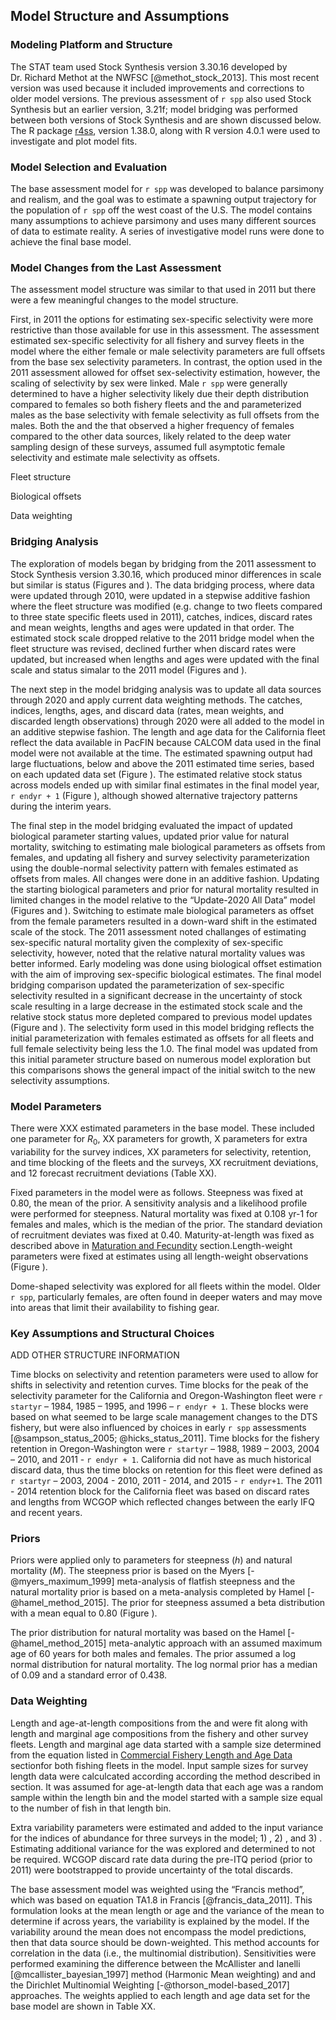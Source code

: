 ## Model Structure and Assumptions

### Modeling Platform and Structure

The STAT team used Stock Synthesis version 3.30.16 developed by Dr. Richard Methot at the NWFSC [@methot_stock_2013]. This most recent version was used because it included improvements and corrections to older model versions.  The previous assessment of `r spp` also used Stock Synthesis but an earlier version, 3.21f; model bridging was performed between both versions of Stock Synthesis and are shown discussed below.  The R package [r4ss](https://github.com/r4ss/r4ss), version 1.38.0, along with R version 4.0.1 were used to investigate and plot model fits. 

### Model Selection and Evaluation

The base assessment model for `r spp` was developed to balance parsimony and realism, and the goal was to estimate a spawning output trajectory for the population of `r spp` off the west coast of the U.S. The model contains many assumptions to achieve parsimony and uses many different sources of data to estimate reality. A series of investigative model runs were done to achieve the final base model.

### Model Changes from the Last Assessment 

The assessment model structure was similar to that used in 2011 but there were a few meaningful changes to the model structure.  

First, in 2011 the options for estimating sex-specific selectivity were more restrictive than those available for use in this assessment.  The assessment estimated sex-specific selectivity for all fishery and survey fleets in the model where the either female or male selectivity parameters are full offsets from the base sex selectivity parameters.  In contrast, the option used in the 2011 assessment allowed for offset sex-selectivity estimation, however, the scaling of selectivity by sex were linked. Male `r spp` were generally determined to have a higher selectivity likely due their depth distribution compared to females so both fishery fleets and the \gls{s-tri} and \gls{s-wcgbt} parameterized males as the base selectivity with female selectivity as full offsets from the males.  Both the \gls{s-nwslope} and the \gls{s-aslope} that observed a higher frequency of females compared to the other data sources, likely related to the deep water sampling design of these surveys, assumed full asymptotic female selectivity and estimate male selectivity as offsets.   

Fleet structure

Biological offsets

Data weighting


### Bridging Analysis

The exploration of models began by bridging from the 2011 assessment to Stock Synthesis version 3.30.16, which produced minor differences in scale but similar is status (Figures \ref{fig:bridge-ssb} and \ref{fig:bridge-depl}). The data bridging process, where data were updated through 2010, were updated in a stepwise additive fashion where the fleet structure was modified (e.g. change to two fleets compared to three state specific fleets used in 2011), catches, indices, discard rates and mean weights, lengths and ages were updated in that order. The estimated stock scale dropped relative to the 2011 bridge model when the fleet structure was revised, declined further when discard rates were updated, but increased when lengths and ages were updated with the final scale and status simalar to the 2011 model (Figures \ref{fig:data-bridge-ssb} and \ref{fig:data-bridge-depl}). 

The next step in the model bridging analysis was to update all data sources through 2020 and apply current data weighting methods. The catches, indices, lengths, ages, and discard data (rates, mean weights, and discarded length observations) through 2020 were all added to the model in an additive stepwise fashion. The length and age data for the California fleet reflect the data available in PacFIN because CALCOM data used in the final model were not available at the time. The estimated spawning output had large fluctuations, below and above the 2011 estimated time series, based on each updated data set (Figure \ref{fig:all-data-bridge-ssb}). The estimated relative stock status across models ended up with similar final estimates in the final model year, `r endyr + 1` (Figure \ref{fig:all-data-bridge-depl}), although showed alternative trajectory patterns during the interim years.

The final step in the model bridging evaluated the impact of updated biological parameter starting values, updated prior value for natural mortality, switching to estimating male biological parameters as offsets from females, and updating all fishery and survey selectivity parameterization using the double-normal selectivity pattern with females estimated as offsets from males.  All changes were done in an additive fashion.  Updating the starting biological parameters and prior for natural mortality resulted in limited changes in the model relative to the "Update-2020 All Data" model (Figures \ref{fig:structure-bridge-ssb} and \ref{fig:structure-bridge-depl}). Switching to estimate male biological parameters as offset from the female parameters resulted in a down-ward shift in the estimated scale of the stock. The 2011 assessment noted challanges of estimating sex-specific natural mortality given the complexity of sex-specific selectivity, however, noted that the relative natural mortality values was better informed.  Early modeling was done using biological offset estimation with the aim of improving sex-specific biological estimates.  The final model bridging comparison updated the parameterization of sex-specific selectivity resulted in a significant decrease in the uncertainty of stock scale resulting in a large decrease in the estimated stock scale and the relative stock status more depleted compared to previous model updates (Figure \ref{fig:structure-bridge-ssb} and \ref{fig:structure-bridge-depl}).
The selectivity form used in this model bridging reflects the initial parameterization with females estimated as offsets for all fleets and full female selectivity being less the 1.0. The final model was updated from this initial parameter structure based on numerous model exploration but this comparisons shows the general impact of the initial switch to the new selectivity assumptions.


### Model Parameters

There were XXX estimated parameters in the base model. These included one parameter for $R_0$, XX parameters for growth, X parameters for extra variability for the survey indices, XX parameters for selectivity, retention, and time blocking of the fleets and the surveys, XX recruitment deviations, and 12 forecast recruitment deviations (Table XX).

Fixed parameters in the model were as follows. Steepness was fixed at 0.80, the mean of the prior. A sensitivity analysis and a likelihood profile were performed for steepness. Natural mortality was fixed at
0.108 yr-1 for females and males, which is the median of the prior. The standard deviation of recruitment deviates was fixed at 0.40. Maturity-at-length was fixed as described above in [Maturation and Fecundity](#maturation-and-fecundity) section.Length-weight parameters were fixed at estimates using all length-weight observations (Figure \ref{fig:est-len-wght}).

Dome-shaped selectivity was explored for all fleets within the model. Older `r spp`, particularly females, are often found in deeper waters and may move into areas that limit their availability to fishing gear. 


### Key Assumptions and Structural Choices

ADD OTHER STRUCTURE INFORMATION

Time blocks on selectivity and retention parameters were used to allow for shifts in selectivity and retention curves. Time blocks for the peak of the selectivity parameter for the California and Oregon-Washington fleet were `r startyr` – 1984, 1985 – 1995, and 1996 – `r endyr + 1`. These blocks were based on what seemed to be large scale management changes to the DTS fishery, but were also influenced by choices in early `r spp` assessments [@sampson_status_2005; @hicks_status_2011]. Time blocks for the fishery retention in Oregon-Washington were `r startyr` – 1988, 1989 – 2003, 2004 – 2010, and 2011 - `r endyr + 1`. California did not have as much historical discard data, thus the time blocks on retention for this fleet were defined as `r startyr` – 2003, 2004 - 2010, 2011 - 2014, and 2015 - `r endyr+1`. The 2011 - 2014 retention block for the California fleet was based on discard rates and lengths from WCGOP which reflected changes between the early IFQ and recent years.


### Priors

Priors were applied only to parameters for steepness ($h$) and natural mortality ($M$). The steepness prior is based on the Myers [-@myers_maximum_1999] meta-analysis of flatfish steepness and the natural mortality prior is based on a meta-analysis completed by Hamel [-@hamel_method_2015]. The prior for steepness assumed a beta distribution with a mean equal to 0.80 (Figure \ref{fig:h-prior}). 

The prior distribution for natural mortality was based on the Hamel [-@hamel_method_2015] meta-analytic approach with  an assumed maximum age of 60 years for both males and females. The prior assumed a log normal distribution for natural mortality. The log normal prior has a median of 0.09 and a standard error of 0.438. 


### Data Weighting

Length and age-at-length compositions from the \gls{s-wcgbt} and \gls{s-nwslope}  were fit along with length and marginal age compositions from the fishery and other survey fleets. Length and marginal age data started with a sample size determined from the equation listed in [Commercial Fishery Length and Age Data](#commercial-fishery-length-and-age-data) sectionfor both fishing fleets in the model. Input sample sizes for survey length data were calculcated according according the method described in [\gls{s-wcgbt}](#nwfsc-west-coast-groundfish-bottom-trawl-survey) section.  It was assumed for age-at-length data that each age was a random sample within the length bin and the model started with a sample size equal to the number of fish in that length bin.

Extra variability parameters were estimated and added to the input variance for the indices of abundance for three surveys in the model; 1) \gls{s-tri}, 2) \gls{s-nwslope}, and 3) \gls{s-aslope}. Estimating additional variance for the \gls{s-wcgbt} was explored and determined to not be required. WCGOP discard rate data during the pre-ITQ period (prior to 2011) were bootstrapped to provide uncertainty of the total discards.

The base assessment model was weighted using the “Francis method”, which was based on equation TA1.8 in Francis [@francis_data_2011]. This formulation looks at the mean length or age and the variance of the mean to determine if across years, the variability is explained by the model. If the variability around the mean does not encompass the model predictions, then that data source should be down-weighted. This method accounts for correlation in the data (i.e., the multinomial distribution).  Sensitivities were performed examining the difference between the McAllister and Ianelli [@mcallister_bayesian_1997] method (Harmonic Mean weighting) and and the Dirichlet Multinomial Weighting [-@thorson_model-based_2017]  approaches. The weights applied to each length and age data set for the base model are shown in Table XX.